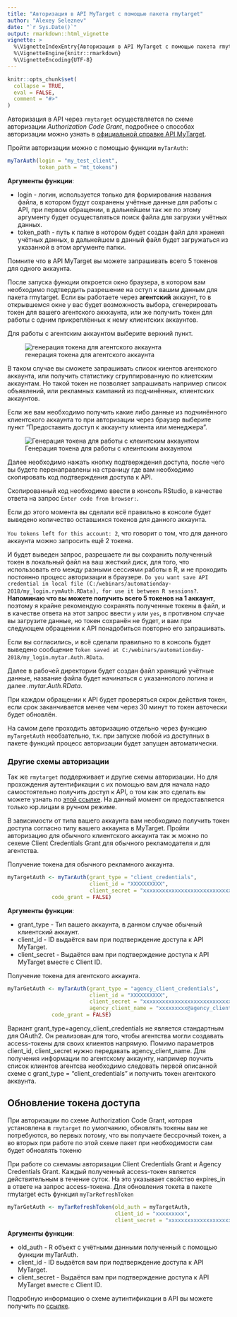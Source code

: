 ---
title: "Авторизация в API MyTarget с помощью пакета rmytarget"
author: "Alexey Seleznev"
date: "`r Sys.Date()`"
output: rmarkdown::html_vignette
vignette: >
  %\VignetteIndexEntry{Авторизация в API MyTarget с помощью пакета rmytarget}
  %\VignetteEngine{knitr::rmarkdown}
  %\VignetteEncoding{UTF-8}
---

```{r setup, include = FALSE}
knitr::opts_chunk$set(
  collapse = TRUE,
  eval = FALSE,
  comment = "#>"
)
```

Авторизация в API через `rmytarget` осуществляется по схеме авторизации *Authorization Code Grant*, подробнее о способах авторизации можно узнать в [официальной справке API MyTarget](https://target.my.com/help/advertisers/api_authorization/ru).

Пройти авторизации можно с помощью функции `myTarAuth`:
```{r}
myTarAuth(login = "my_test_client",
          token_path = "mt_tokens")
```

**Аргументы функции**:

* login - логин, используется только для формирования названия файла, в котором будут сохранены учётные данные для работы с API, при первом обращении, в дальнейшем так же по этому аргументу будет осуществляться поиск файла для загрузки учётных данных.
* token_path - путь к папке в котором будет создан файл для хранеия учётных данных, в дальнейшем в данный файл будет загружаться из указанной в этом аргументе папки.

Помните что в API MyTarget вы можете запрашивать всего 5 токенов для одного аккаунта.

После запуска функции откроется окно браузера, в котором вам необходимо подтвердить разрешение на оступ к вашим данным для пакета rmytarget. Если вы работаете через **агентский** аккаунт, то в открывшемся окне у вас будет возможность выбора, сгенерировать токен для вашего агентского акккаунта, или же получить токен для работы с одним прикреплённых к нему клиентских аккаунтов.

Для работы с агентским аккаунтом выберите верхний пункт.

![генерация токена для агентского аккаунта](https://img.netpeak.ua/alsey/154523525673_kiss_31kb.png)

В таком случае вы сможете запрашивать список киентов агентского аккаунта, или получить статистику сгруппированную по клиетским аккаунтам. Но такой токен не позволяет запрашивать например список объявлений, или рекламных кампаний из подчинённых, клиентских аккаунтов.

Если же вам необходимо получить какие либо данные из подчинённого клиентского аккаунта то при авторизации через браузер выберите пункт "Предоставить доступ к аккаунту клиента или менеджера".

![Генерация токена для работы с клеинтским аккаунтом](https://img.netpeak.ua/alsey/154523530679_kiss_35kb.png)

Далее необходимо нажать кнопку подтверждения доступа, после чего вы будете перенаправлены на страницу где вам необходимо скопировать код подтверждения доступа к API.

Скопированный код необходимо ввести в консоль RStudio, в качестве ответа на запрос `Enter code from browser:`.

Если до этого момента вы сделали всё правильно в консоле будет выведено количество оставшихся токенов для данного аккаунта.

`You tokens left for this account: 2`, что говорит о том, что для данного аккаунта можно запросить ещё 2 токена.

И будет выведен запрос, разрешаете ли вы сохранить полученный токен в локальный файл на ваш жесткий диск, для того, что использовать его между разными сессиями работы в R, и не проходить постоянно процесс авторизации в браузере. `Do you want save API credential in local file (C:/webinars/automationday-2018/my_login.rymAuth.RData), for use it between R sessions?`. **Напоминаю что вы можете получить всего 5 токенов на 1 аккаунт**, поэтому я крайне рекомендую сохранять полученные токены в файл, и в качестве ответа на этот запрос ввести `y` или `yes`, в противном случае вы загрузите данные, но токен сохранён не будет, и вам при следующем обращении к API понадобиться повторно его запрашивать.

Если вы  согласились, и всё сделали правильно то в консоль будет выведено сообщение `Token saved at C:/webinars/automationday-2018/my_login.mytar.Auth.RData`.

Далее в рабочей директории будет создан файл хранящий учётные данные, название файла будет начинаться с указаннолого логина и далее *.mytar.Auth.RData*.

При каждом обращении к API будет проверяться скрок действия токен, если срок заканчивается менее чем через 30 минут то токен авточески будет обновлён.

На самом деле проходить авторизацию отдельно через функцию `myTargetAuth` необзательно, т.к. при запуске любой из доступных в пакете функций процесс авторизации будет запущен автоматически.

### Другие схемы авторизации

Так же `rmytarget` поддерживает и другие схемы авторизации.  Но для прохождения аутентификации с их помощью вам для начала надо самостоятельно получить доступ к API, о том как это сделать вы можете узнать по [этой ссылке](https://target.my.com/help/advertisers/api_access/ru). На данный момент он предоставляется только юр.лицам в ручном режиме.

В зависимости от типа вашего аккаунта вам необходимо получить токен доступа согласно типу вашего аккаунта в MyTarget. Пройти авторизацию для обычного клиентского аккаунта так ж можно по сехеме Client Credentials Grant для обычного рекламодателя и для агентства.

Получение токена для обычного рекламного аккаунта.
```{r}
myTargetAuth <- myTarAuth(grant_type = "client_credentials",
                          client_id = "XXXXXXXXXX",
                          client_secret = "xxxxxxxxxxxxxxxxxxxxxxxxxxxxxxxxxxxxxxxxxxxxxxx",
			  code_grant = FALSE)		
```

**Аргументы функции**:

* grant_type - Тип вашего аккаунта, в данном случае обычный клиентский аккаунт.
* client_id - ID выдаётся вам при подтверждение доступа к API MyTarget.
* client_secret - Выдаётся вам при подтверждение доступа к API MyTarget вместе с Client ID.

Получение токена для агентского аккаунта.
```{r}
myTarGetAuth <- myTarAuth(grant_type = "agency_client_credentials",
                          client_id = "XXXXXXXXXX",
                          client_secret = "xxxxxxxxxxxxxxxxxxxxxxxxxxxxxxxxxxxxxxxxxxxxxxx",
                          agency_client_name = "xxxxxxxxx@agency_client",
			  code_grant = FALSE)
```

Вариант grant_type=agency_client_credentials не является стандартным для OAuth2. Он реализован для того, чтобы агентства могли создавать access-токены для своих клиентов напрямую. Помимо параметров client_id, client_secret нужно передавать agency_client_name.
Для получения информации по агентскому аккаунту, например поучить список клиентов агентсва необходимо следовать первой описанной схеме с grant_type = "client_credentials" и получить токен агентского аккаунта.

## Обновление токена доступа
При авторизации по схеме Authorization Code Grant, которая установлена в `rmytarget` по умолчанию, обновлять токены вам не потребуются, во первых потому, что вы получаете бессрочный токен, а во вторых при работе по этой схеме пакет при необходимости сам будет обновлять токеню

При работе со схемамы авторизации Client Credentials Grant и Agency Credentials Grant. Каждый полученный access-токен является действительным в течение суток. На это указывает свойство expires_in в ответе на запрос access-токена.
Для обновления токета в пакете rmytarget есть функция `myTarRefreshToken`

```r
myTarGetAuth <- myTarRefreshToken(old_auth = myTargetAuth,
                                  client_id = "xxxxxxxxx",
                                  client_secret = "xxxxxxxxxxxxxxxxxxxxxxxxxxx...")
```

**Аргументы функции**:

* old_auth - R объект с учётными данными полученный с помощью функции myTarAuth.
* client_id - ID выдаётся вам при подтверждение доступа к API MyTarget.
* client_secret - Выдаётся вам при подтверждение доступа к API MyTarget вместе с Client ID.

Подробную информацию о схеме аутинтификации в API вы можете получить по [ссылке](https://target.my.com/help/advertisers/api_authorization/ru).
